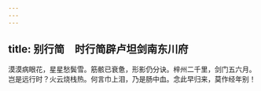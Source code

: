 ```yaml
---
---
---
```

title: 别行简　时行简辟卢坦剑南东川府
---



漠漠病眼花，星星愁鬓雪。筋骸已衰惫，形影仍分诀。梓州二千里，剑门五六月。岂是远行时？火云烧栈热。何言巾上泪，乃是肠中血。念此早归来，莫作经年别！